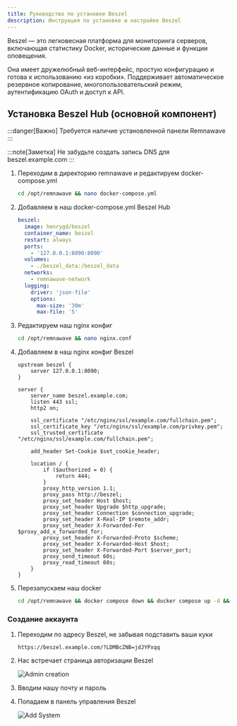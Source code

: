 ```yaml
---
title: Руководство по установке Beszel
description: Инструкция по установке и настройке Beszel
---
```


Beszel — это легковесная платформа для мониторинга серверов, включающая статистику Docker, исторические данные и функции оповещения.

Она имеет дружелюбный веб-интерфейс, простую конфигурацию и готова к использованию «из коробки». Поддерживает автоматическое резервное копирование, многопользовательский режим, аутентификацию OAuth и доступ к API.

## Установка Beszel Hub (основной компонент)

:::danger[Важно]
Требуется наличие установленной панели Remnawave
:::

:::note[Заметка]
Не забудьте создать запись DNS для beszel.example.com
:::

<Steps>

1. Переходим в директорию remnawave и редактируем docker-compose.yml

    ```bash
    cd /opt/remnawave && nano docker-compose.yml
    ```

2. Добавляем в наш docker-compose.yml Beszel Hub

    ```yaml
    beszel:
      image: henrygd/beszel
      container_name: beszel
      restart: always
      ports:
        - '127.0.0.1:8090:8090'
      volumes:
        - ./beszel_data:/beszel_data
      networks:
        - remnawave-network
      logging:
        driver: 'json-file'
        options:
          max-size: '30m'
          max-file: '5'
    ```

3. Редактируем наш nginx конфиг

    ```bash
    cd /opt/remnawave && nano nginx.conf
    ```

4. Добавляем в наш nginx конфиг Beszel

    ```nginx
    upstream beszel {
        server 127.0.0.1:8090;
    }

    server {
        server_name beszel.example.com;
        listen 443 ssl;
        http2 on;

        ssl_certificate "/etc/nginx/ssl/example.com/fullchain.pem";
        ssl_certificate_key "/etc/nginx/ssl/example.com/privkey.pem";
        ssl_trusted_certificate "/etc/nginx/ssl/example.com/fullchain.pem";

        add_header Set-Cookie $set_cookie_header;

        location / {
            if ($authorized = 0) {
                return 444;
            }
            proxy_http_version 1.1;
            proxy_pass http://beszel;
            proxy_set_header Host $host;
            proxy_set_header Upgrade $http_upgrade;
            proxy_set_header Connection $connection_upgrade;
            proxy_set_header X-Real-IP $remote_addr;
            proxy_set_header X-Forwarded-For $proxy_add_x_forwarded_for;
            proxy_set_header X-Forwarded-Proto $scheme;
            proxy_set_header X-Forwarded-Host $host;
            proxy_set_header X-Forwarded-Port $server_port;
            proxy_send_timeout 60s;
            proxy_read_timeout 60s;
        }
    }
    ```

5. Перезапускаем наш docker

    ```bash
    cd /opt/remnawave && docker compose down && docker compose up -d && docker compose logs -f
    ```

</Steps>


### Создание аккаунта

<Steps>

1. Переходим по адресу Beszel, не забывая подставить ваши куки
    ```
    https://beszel.example.com/?LDMBcZNB=jdJYPxqq
    ```

2. Нас встречает страница авторизации Beszel

    ![Admin creation](https://raw.githubusercontent.com/eGamesAPI/remnawave-reverse-proxy/refs/heads/main/docs/src/assets/ru/beszel/admin_creation_beszel.png)

3. Вводим нашу почту и пароль

4. Попадаем в панель управления Beszel

    ![Add System](https://raw.githubusercontent.com/eGamesAPI/remnawave-reverse-proxy/refs/heads/main/docs/src/assets/ru/beszel/add_system_beszel.png)

</Steps>